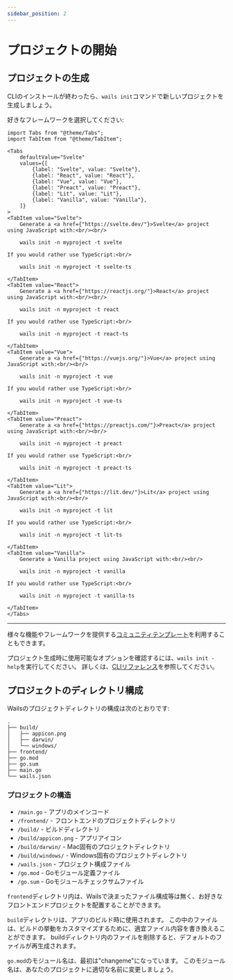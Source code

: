 ```yaml
---
sidebar_position: 2
---
```


# プロジェクトの開始

## プロジェクトの生成

CLIのインストールが終わったら、`wails init`コマンドで新しいプロジェクトを生成しましょう。

好きなフレームワークを選択してください:

```mdx-code-block
import Tabs from "@theme/Tabs";
import TabItem from "@theme/TabItem";

<Tabs
    defaultValue="Svelte"
    values={[
        {label: "Svelte", value: "Svelte"},
        {label: "React", value: "React"},
        {label: "Vue", value: "Vue"},
        {label: "Preact", value: "Preact"},
        {label: "Lit", value: "Lit"},
        {label: "Vanilla", value: "Vanilla"},
    ]}
>
<TabItem value="Svelte">
    Generate a <a href={"https://svelte.dev/"}>Svelte</a> project using JavaScript with:<br/><br/>

    wails init -n myproject -t svelte

If you would rather use TypeScript:<br/>

    wails init -n myproject -t svelte-ts

</TabItem>
<TabItem value="React">
    Generate a <a href={"https://reactjs.org/"}>React</a> project using JavaScript with:<br/><br/>

    wails init -n myproject -t react

If you would rather use TypeScript:<br/>

    wails init -n myproject -t react-ts

</TabItem>
<TabItem value="Vue">
    Generate a <a href={"https://vuejs.org/"}>Vue</a> project using JavaScript with:<br/><br/>

    wails init -n myproject -t vue

If you would rather use TypeScript:<br/>

    wails init -n myproject -t vue-ts

</TabItem>
<TabItem value="Preact">
    Generate a <a href={"https://preactjs.com/"}>Preact</a> project using JavaScript with:<br/><br/>

    wails init -n myproject -t preact

If you would rather use TypeScript:<br/>

    wails init -n myproject -t preact-ts

</TabItem>
<TabItem value="Lit">
    Generate a <a href={"https://lit.dev/"}>Lit</a> project using JavaScript with:<br/><br/>

    wails init -n myproject -t lit

If you would rather use TypeScript:<br/>

    wails init -n myproject -t lit-ts

</TabItem>
<TabItem value="Vanilla">
    Generate a Vanilla project using JavaScript with:<br/><br/>

    wails init -n myproject -t vanilla

If you would rather use TypeScript:<br/>

    wails init -n myproject -t vanilla-ts

</TabItem>
</Tabs>
```

<hr />

様々な機能やフレームワークを提供する[コミュニティテンプレート](../community/templates.mdx)を利用することもできます。

プロジェクト生成時に使用可能なオプションを確認するには、`wails init -help`を実行してください。 詳しくは、[CLIリファレンス](../reference/cli.mdx#init)を参照してください。

## プロジェクトのディレクトリ構成

Wailsのプロジェクトディレクトリの構成は次のとおりです:

```
.
├── build/
│   ├── appicon.png
│   ├── darwin/
│   └── windows/
├── frontend/
├── go.mod
├── go.sum
├── main.go
└── wails.json
```

### プロジェクトの構造

- `/main.go` - アプリのメインコード
- `/frontend/` - フロントエンドのプロジェクトディレクトリ
- `/build/` - ビルドディレクトリ
- `/build/appicon.png` - アプリアイコン
- `/build/darwin/` - Mac固有のプロジェクトディレクトリ
- `/build/windows/` - Windows固有のプロジェクトディレクトリ
- `/wails.json` - プロジェクト構成ファイル
- `/go.mod` - Goモジュール定義ファイル
- `/go.sum` - Goモジュールチェックサムファイル

`frontend`ディレクトリ内は、Wailsで決まったファイル構成等は無く、お好きなフロントエンドプロジェクトを配置することができます。

`build`ディレクトリは、アプリのビルド時に使用されます。 この中のファイルは、ビルドの挙動をカスタマイズするために、適宜ファイル内容を書き換えることができます。 buildディレクトリ内のファイルを削除すると、デフォルトのファイルが再生成されます。

`go.mod`のモジュール名は、最初は"changeme"になっています。 このモジュール名は、あなたのプロジェクトに適切な名前に変更しましょう。
